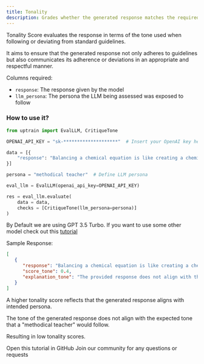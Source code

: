 ```yaml
---
title: Tonality
description: Grades whether the generated response matches the required persona's tone 
---
```


Tonality Score evaluates the response in terms of the tone used when following or deviating from standard guidelines. 

It aims to ensure that the generated response not only adheres to guidelines but also communicates its adherence or deviations in an appropriate and respectful manner.

Columns required:
- `response`: The response given by the model
- `llm_persona`: The persona the LLM being assessed was exposed to follow

### How to use it?

```python
from uptrain import EvalLLM, CritiqueTone

OPENAI_API_KEY = "sk-********************"  # Insert your OpenAI key here

data = [{
    "response": "Balancing a chemical equation is like creating a chemical masterpiece! Just sprinkle some coefficients here and there until you've got the perfect formula dance. It's a choreography of atoms."
}]

persona = "methodical teacher"  # Define LLM persona

eval_llm = EvalLLM(openai_api_key=OPENAI_API_KEY)

res = eval_llm.evaluate(
    data = data,
    checks = [CritiqueTone(llm_persona=persona)]
)
```
<Info>By Default we are using GPT 3.5 Turbo. If you want to use some other model check out this [tutorial](https://github.com/uptrain-ai/uptrain/blob/main/examples/open_source_evaluator_tutorial.ipynb)</Info>

Sample Response:
```json
[
   {
      "response": "Balancing a chemical equation is like creating a chemical masterpiece! Just sprinkle some coefficients here and there until you've got the perfect formula dance. It's a choreography of atoms.",
      "score_tone": 0.4,
      "explanation_tone": "The provided response does not align with the specified persona of a methodical teacher. The use of metaphor and casual language does not reflect the methodical and systematic approach expected from a teacher in this persona.\n\n[Score]: 2"
   }
]
```
<Note>A higher tonality score reflects that the generated response aligns with intended persona.</Note>

The tone of the generated response does not align with the expected tone that a "methodical teacher" would follow. 

Resulting in low tonality scores.

<CardGroup cols={2}>
  <Card
    title="Tutorial"
    href="https://github.com/uptrain-ai/uptrain/blob/main/examples/checks/language_features/tone_critique.ipynb"
    icon="github"
    color="#808080"
  >
    Open this tutorial in GitHub
  </Card>
  <Card
    title="Have Questions?"
    href="https://join.slack.com/t/uptraincommunity/shared_invite/zt-1yih3aojn-CEoR_gAh6PDSknhFmuaJeg"
    icon="slack"
    color="#808080"
  >
    Join our community for any questions or requests
  </Card>
</CardGroup>